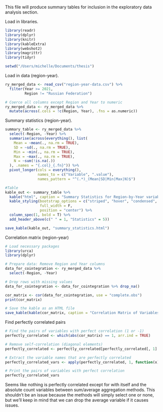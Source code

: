 This file will produce summary tables for inclusion in the exploratory data analysis section.

Load in libraries.
```r
library(readr)
library(dplyr)
library(knitr)
library(kableExtra)
library(webshot2) 
library(magrittr)
library(tidyr)

setwd("/Users/michelle/Documents/thesis")
```

Load in data (region-year). 
```r
ry_merged_data <- read_csv("region-year-data.csv") %>%
  filter(Year >= 2021,
         Region != "Russian Federation")

# Coerce all columns except Region and Year to numeric
ry_merged_data <- ry_merged_data %>%
  mutate(across(.cols = !c(Region, Year), .fns = as.numeric))
```

Summary statistics (region-year).
```r
summary_table <- ry_merged_data %>%
  select(-Region, -Year) %>%
  summarise(across(everything(), list(
    Mean = ~mean(., na.rm = TRUE),
    SD = ~sd(., na.rm = TRUE),
    Min = ~min(., na.rm = TRUE),
    Max = ~max(., na.rm = TRUE),
    N = ~sum(!is.na(.))
  ), .names = "{.col}_{.fn}")) %>%
  pivot_longer(cols = everything(),
               names_to = c("Variable", ".value"),
               names_pattern = "^(.*)_(Mean|SD|Min|Max|N)$")

#Table
kable_out <- summary_table %>%
  kable("html", caption = "Summary Statistics for Region-by-Year variables, 2021-24", digits = 2) %>%
  kable_styling(bootstrap_options = c("striped", "hover", "condensed", "responsive"), 
                full_width = F, 
                position = "center") %>%
  column_spec(1, bold = T) %>%
  add_header_above(c(" " = 1, "Statistics" = 5))

save_kable(kable_out, "summary_statistics.html")
```

Correlation matrix (region-year)
```r
# Load necessary packages
library(urca)
library(dplyr)

# Prepare data: Remove Region and Year columns
data_for_cointegration <- ry_merged_data %>%
  select(-Region, -Year)

# Drop rows with missing values
data_for_cointegration <- data_for_cointegration %>% drop_na()

cor_matrix <- cor(data_for_cointegration, use = "complete.obs")
print(cor_matrix)

# Save the kable as an HTML file
save_kable(kable(cor_matrix, caption = "Correlation Matrix of Variables", format = "html"), "correlation_matrix.html")
```

Find perfectly correlated pairs
```r
# Find the pairs of variables with perfect correlation (1 or -1)
perfectly_correlated <- which(abs(cor_matrix) == 1, arr.ind = TRUE)

# Remove self-correlation (diagonal elements)
perfectly_correlated <- perfectly_correlated[perfectly_correlated[, 1] != perfectly_correlated[, 2], ]

# Extract the variable names that are perfectly correlated
perfectly_correlated_vars <- apply(perfectly_correlated, 1, function(x) colnames(cor_matrix)[x])

# Print the pairs of variables with perfect correlation
perfectly_correlated_vars
```

Seems like nothing is perfectly correlated except for with itself and the absolute count variables between sum/average aggregation methods. 
This shouldn't be an issue because the methods will simply select one or none, but we'll keep in mind that we can drop the average variable if it causes issues. 

